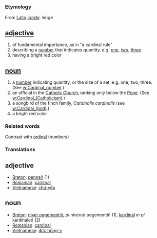 ===Etymology===
From [[Latin]] ''[[cardo]]'': hinge

==[[adjective]]==
#of fundamental importance, as in "a cardinal rule"
#describing a [[number]] that indicates quantity, e.g. [[one]], [[two]], [[three]] 
#having a bright red color

==[[noun ]]==
#a [[number]] indicating quantity, or the size of a set, e.g. one, two, three. (See [[w:Cardinal_number]].)
#an official in the [[w:Catholicism|Catholic Church]], ranking only below the [[w:Pope|Pope]].  (See [[w:Cardinal_(Catholicism)]].)
# a songbird of the finch family, ''Cardinalis cardinalis'' (see [[w:Cardinal_(bird)]].)
# a bright red color

===Related words===
Contrast with [[ordinal]] (numbers)

===Translations===

==adjective==
*[[Breton]]: [[pennañ]] (1)
*[[Romanian]]: [[cardinal]]
*[[Vietnamese]]: [[chủ-yếu]]

==noun==
*[[Breton]]: [[niver pegementiñ]], ''pl'' niveroù pegementiñ (1), [[kardinal]] ''m pl'' kardinaled (2)
*[[Romanian]]: [[cardinal]]
*[[Vietnamese]]: [[đức hồng-y]]